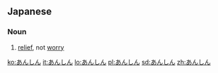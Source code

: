 == Japanese ==
===Noun===
{{ja-noun|h|rom=anshin}}
# {{ja-def|安心}} [[relief]], not [[worry]]

[[ko:あんしん]]
[[it:あんしん]]
[[lo:あんしん]]
[[pl:あんしん]]
[[sd:あんしん]]
[[zh:あんしん]]